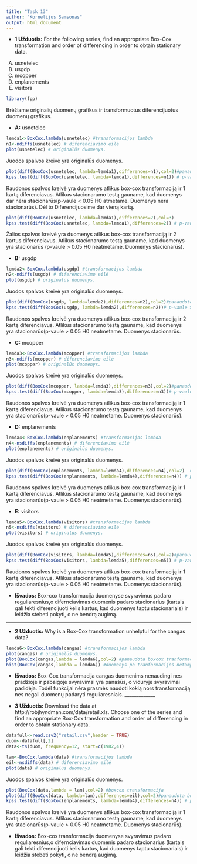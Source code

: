 ```yaml
---
title: "Task 13"
author: "Kornelijus Samsonas"
output: html_document
---
```


* **1 Užduotis:** For the following series, find an appropriate Box-Cox transformation and order of differencing in order to obtain stationary data.
(A) usnetelec
(B) usgdp
(C) mcopper
(D) enplanements 
(E) visitors


```r
library(fpp)
```

Brėžiame originalių duomenų grafikus ir transformuotus diferencijuotus duomenų grafikus.


* **A:**  usnetelec

```r
lemda1<-BoxCox.lambda(usnetelec) #transformacijos lambda
n1<-ndiffs(usnetelec) # diferenciavimo eilė
plot(usnetelec) # originalūs duomenys.
```

Juodos spalvos kreivė yra originalūs duomenys.

```r
plot(diff(BoxCox(usnetelec, lambda=lemda1),differences=n1),col=2)#panaudota boxcox tranformacija ir diferenciavimas
kpss.test(diff(BoxCox(usnetelec, lambda=lemda1),differences=n1)) # p-vaule < 0.05 H0 atmetame. Duomenys nera stacionarūs.
```

Raudonos spalvos kreivė yra duomenys atlikus box-cox transformaciją ir 1 kartą diferenciavus. Atlikus stacionarumo testą gauname, kad duomenys dar nėra stacionarūs(p-vaule < 0.05 H0 atmetame. Duomenys nera stacionarūs). Dėl to Diferencijuosime dar vieną kartą. 

```r
plot(diff(BoxCox(usnetelec, lambda=lemda1),differences=2),col=3)
kpss.test(diff(BoxCox(usnetelec, lambda=lemda1),differences=2)) # p-vaule > 0.05 H0 neatmetame. Duomenys stacionarūs.
```

Žalios spalvos kreivė yra duomenys atlikus box-cox transformaciją ir 2 kartus diferenciavus. Atlikus stacionarumo testą gauname, kad duomenys yra stacionarūs (p-vaule > 0.05 H0 neatmetame. Duomenys stacionarūs).

* **B:**  usgdp

```r
lemda2<-BoxCox.lambda(usgdp) #transformacijos lambda
n2<-ndiffs(usgdp) # diferenciavimo eilė
plot(usgdp) # originalūs duomenys.
```

Juodos spalvos kreivė yra originalūs duomenys.

```r
plot(diff(BoxCox(usgdp, lambda=lemda2),differences=n2),col=2)#panaudota boxcox tranformacija ir diferenciavimas
kpss.test(diff(BoxCox(usgdp, lambda=lemda2),differences=n2))# p-vaule > 0.05 H0 neatmetame. Duomenys stacionarūs.
```

Raudonos spalvos kreivė yra duomenys atlikus box-cox transformaciją ir 2 kartą diferenciavus. Atlikus stacionarumo testą gauname, kad duomenys yra stacionarūs(p-vaule > 0.05 H0 neatmetame. Duomenys stacionarūs. 

* **C:**  mcopper

```r
lemda3<-BoxCox.lambda(mcopper) #transformacijos lambda
n3<-ndiffs(mcopper) # diferenciavimo eilė
plot(mcopper) # originalūs duomenys.
```

Juodos spalvos kreivė yra originalūs duomenys.

```r
plot(diff(BoxCox(mcopper, lambda=lemda3),differences=n3),col=2)#panaudota boxcox tranformacija ir diferenciavimas
kpss.test(diff(BoxCox(mcopper, lambda=lemda3),differences=n3))# p-vaule > 0.05 H0 neatmetame. Duomenys stacionarūs.
```

Raudonos spalvos kreivė yra duomenys atlikus box-cox transformaciją ir 1 kartą diferenciavus. Atlikus stacionarumo testą gauname, kad duomenys yra stacionarūs(p-vaule > 0.05 H0 neatmetame. Duomenys stacionarūs). 

* **D:**  enplanements

```r
lemda4<-BoxCox.lambda(enplanements) #transformacijos lambda
n4<-nsdiffs(enplanements) # diferenciavimo eilė
plot(enplanements) # originalūs duomenys.
```

Juodos spalvos kreivė yra originalūs duomenys.

```r
plot(diff(BoxCox(enplanements, lambda=lemda4),differences=n4),col=2)  #panaudota boxcox tranformacija ir diferenciavimas
kpss.test(diff(BoxCox(enplanements, lambda=lemda4),differences=n4)) # p-vaule >0.05 H0 priimame. Duomenys stacionarūs.
```

Raudonos spalvos kreivė yra duomenys atlikus box-cox transformaciją ir 1 kartą diferenciavus. Atlikus stacionarumo testą gauname, kad duomenys yra stacionarūs(p-vaule > 0.05 H0 neatmetame. Duomenys stacionarūs). 

* **E:** visitors

```r
lemda5<-BoxCox.lambda(visitors) #transformacijos lambda
n5<-nsdiffs(visitors) # diferenciavimo eilė
plot(visitors) # originalūs duomenys.
```

Juodos spalvos kreivė yra originalūs duomenys.

```r
plot(diff(BoxCox(visitors, lambda=lemda5),differences=n5),col=2)#panaudota boxcox tranformacija ir diferenciavimas
kpss.test(diff(BoxCox(visitors, lambda=lemda5),differences=n5)) # p-vaule >0.05 H0 priimame. Duomenys stacionarūs.
```

Raudonos spalvos kreivė yra duomenys atlikus box-cox transformaciją ir 1 kartą diferenciavus. Atlikus stacionarumo testą gauname, kad duomenys yra stacionarūs(p-vaule > 0.05 H0 neatmetame. Duomenys stacionarūs).

* **Išvados:** Box-cox transformacija duomenyse svyravimus padaro reguliaresnius,o difernciavimas duomenis padaro stacionarius (kartais gali tekti diferencijuoti kelis kartus, kad duomenys taptu stacionariais) ir leidžia stebeti pokyti, o ne bendrą augimą.

_____________
* **2 Užduotis:** Why is a Box-Cox transformation unhelpful for the cangas data?

```r
lemda6<-BoxCox.lambda(cangas) #transformacijos lambda
plot(cangas) # originalūs duomenys.
plot(BoxCox(cangas,lambda = lemda6),col=2) #panaudota boxcox tranformacija ir diferenciavimas
hist(BoxCox(cangas,lambda = lemda6)) #duomenys po tranformacijos netampa normalūs.
```

* **Išvados:** Box-Cox transformacija cangas duomenims nenaudingi nes  pradžioje ir pabaigoje svyravimai yra panašūs, o viduryje svyravimai padidėja. Todėl funkcijai nėra prasmės naudoti kokią nors transformaciją nes negali duomenų padaryti reguliaresniais.
_____________

* **3 Užduotis:** Download the data at http://robjhyndman.com/data/retail.xls. Choose one of the series and find an appropriate Box-Cox transformation and order of differencing in order to obtain stationary data.

```r
datafull<-read.csv2("retail.csv",header = TRUE)
duom<-datafull[,2]
data<-ts(duom, frequency=12, start=c(1982,4))

lam<-BoxCox.lambda(data) #transformacijos lambda
eil<-nsdiffs(data) # diferenciavimo eilė
plot(data) # originalūs duomenys.
```

Juodos spalvos kreivė yra originalūs duomenys.

```r
plot(BoxCox(data,lambda = lam),col=2) #boxcox transformacija
plot(diff(BoxCox(data, lambda=lam),differences=eil),col=2)#panaudota boxcox tranformacija ir diferenciavimas
kpss.test(diff(BoxCox(enplanements, lambda=lemda4),differences=n4)) # p-vaule >0.05 H0 priimame. Duomenys stacionarūs.
```

Raudonos spalvos kreivė yra duomenys atlikus box-cox transformaciją ir 1 kartą diferenciavus. Atlikus stacionarumo testą gauname, kad duomenys yra stacionarūs(p-vaule > 0.05 H0 neatmetame. Duomenys stacionarūs).

* **Išvados:** Box-cox transformacija duomenyse svyravimus padaro reguliaresnius,o difernciavimas duomenis padaro stacionarius (kartais gali tekti diferencijuoti kelis kartus, kad duomenys taptu stacionariais) ir leidžia stebeti pokyti, o ne bendrą augimą.
